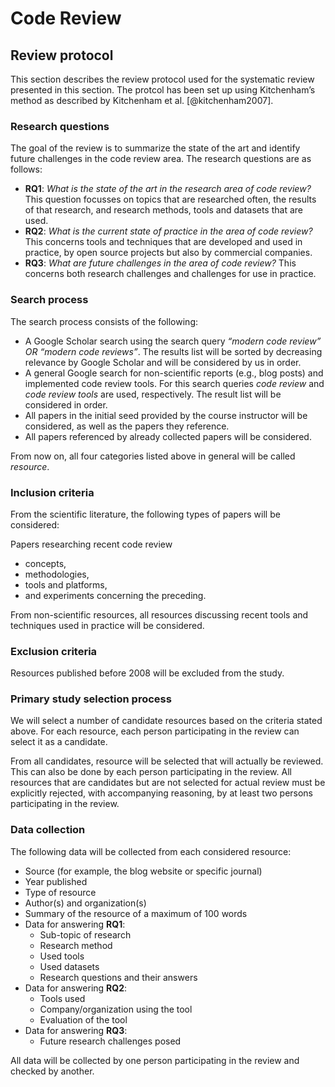# Code Review
## Review protocol
This section describes the review protocol used for the systematic review presented in this
section. The protcol has been set up using Kitchenham's method as described by Kitchenham et al.
[@kitchenham2007].

### Research questions
The goal of the review is to summarize the state of the art and identify future challenges in the
code review area. The research questions are as follows:

* **RQ1**: *What is the state of the art in the research area of code review?* This question
focusses on topics that are researched often, the results of that research, and research methods,
tools and datasets that are used.
* **RQ2**: *What is the current state of practice in the area of code review?* This concerns tools
and techniques that are developed and used in practice, by open source projects but also by
commercial companies.
* **RQ3**: *What are future challenges in the area of code review?* This concerns both research
challenges and challenges for use in practice.

### Search process
The search process consists of the following:

* A Google Scholar search using the search query *"modern code review" OR "modern code reviews"*.
The results list will be sorted by decreasing relevance by Google Scholar and will be considered by
us in order.
* A general Google search for non-scientific reports (e.g., blog posts) and implemented code review
tools. For this search queries *code review* and *code review tools* are used, respectively. The
result list will be considered in order.
* All papers in the initial seed provided by the course instructor will be considered, as well as
the papers they reference.
* All papers referenced by already collected papers will be considered.

From now on, all four categories listed above in general will be called *resource*.

### Inclusion criteria
From the scientific literature, the following types of papers will be considered:

Papers researching recent code review

* concepts,
* methodologies,
* tools and platforms,
* and experiments concerning the preceding.

From non-scientific resources, all resources discussing recent tools and techniques used in
practice will be considered.

### Exclusion criteria
Resources published before 2008 will be excluded from the study.

### Primary study selection process
We will select a number of candidate resources based on the criteria stated above. For each
resource, each person participating in the review can select it as a candidate.

From all candidates, resource will be selected that will actually be reviewed. This can also be
done by each person participating in the review. All resources that are candidates but are not
selected
for actual review must be explicitly rejected, with accompanying reasoning, by at least two persons
participating in the review.

### Data collection
The following data will be collected from each considered resource:

* Source (for example, the blog website or specific journal)
* Year published
* Type of resource
* Author(s) and organization(s)
* Summary of the resource of a maximum of 100 words
* Data for answering **RQ1**:
    - Sub-topic of research
    - Research method
    - Used tools
    - Used datasets
    - Research questions and their answers
* Data for answering **RQ2**:
    - Tools used
    - Company/organization using the tool
    - Evaluation of the tool
* Data for answering **RQ3**:
    - Future research challenges posed

All data will be collected by one person participating in the review and checked by another.
